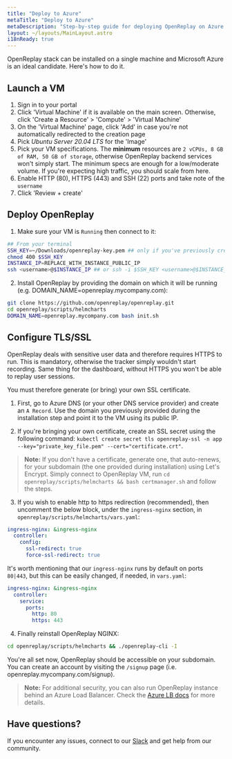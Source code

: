 ```yaml
---
title: "Deploy to Azure"
metaTitle: "Deploy to Azure"
metaDescription: "Step-by-step guide for deploying OpenReplay on Azure."
layout: ~/layouts/MainLayout.astro
i18nReady: true
---
```


<YoutubeVideo title="Watch how to deploy OpenReplay in your Azure infrastructure"
  description="If you don't like reading, you can follow this video tutorial showing you how to deploy OpenReplay in Azure"
  videoURL="https://www.youtube.com/watch?v=bkVw32UKf7Q"
  />



OpenReplay stack can be installed on a single machine and Microsoft Azure is an ideal candidate. Here's how to do it.

## Launch a VM

1. Sign in to your portal
2. Click 'Virtual Machine' if it is available on the main screen. Otherwise, click 'Create a Resource' > 'Compute' > 'Virtual Machine'
3. On the 'Virtual Machine' page, click 'Add' in case you're not automatically redirected to the creation page
4. Pick *Ubuntu Server 20.04 LTS* for the 'Image'
4. Pick your VM specifications. The **minimum** resources are `2 vCPUs, 8 GB of RAM, 50 GB of storage`, otherwise OpenReplay backend services won't simply start. The minimum specs are enough for a low/moderate volume. If you're expecting high traffic, you should scale from here.
5. Enable HTTP (80), HTTPS (443) and SSH (22) ports and take note of the `username`
6. Click 'Review + create'

## Deploy OpenReplay

1. Make sure your VM is `Running` then connect to it:

```bash
## From your terminal
SSH_KEY=~/Downloads/openreplay-key.pem ## only if you've previously created an SSH key
chmod 400 $SSH_KEY
INSTANCE_IP=REPLACE_WITH_INSTANCE_PUBLIC_IP
ssh <username>@$INSTANCE_IP ## or ssh -i $SSH_KEY <username>@$INSTANCE_IP if you have a key
```

2. Install OpenReplay by providing the domain on which it will be running (e.g. DOMAIN_NAME=openreplay.mycompany.com):

```bash
git clone https://github.com/openreplay/openreplay.git
cd openreplay/scripts/helmcharts
DOMAIN_NAME=openreplay.mycompany.com bash init.sh
```

## Configure TLS/SSL

OpenReplay deals with sensitive user data and therefore requires HTTPS to run. This is mandatory, otherwise the tracker simply wouldn't start recording. Same thing for the dashboard, without HTTPS you won't be able to replay user sessions.

You must therefore generate (or bring) your own SSL certificate.

1. First, go to Azure DNS (or your other DNS service provider) and create an `A Record`. Use the domain you previously provided during the installation step and point it to the VM using its public IP.

2. If you're bringing your own certificate, create an SSL secret using the following command: `kubectl create secret tls openreplay-ssl -n app --key="private_key_file.pem" --cert="certificate.crt"`.

> **Note:** If you don't have a certificate, generate one, that auto-renews, for your subdomain (the one provided during installation) using Let's Encrypt. Simply connect to OpenReplay VM, run `cd openreplay/scripts/helmcharts && bash certmanager.sh` and follow the steps.

3. If you wish to enable http to https redirection (recommended), then uncomment the below block, under the `ingress-nginx` section, in `openreplay/scripts/helmcharts/vars.yaml`:
   
```yaml
ingress-nginx: &ingress-nginx
  controller:
    config:
      ssl-redirect: true
      force-ssl-redirect: true
```

It's worth mentioning that our `ingress-nginx` runs by default on ports `80|443`, but this can be easily changed, if needed, in `vars.yaml`:

```yaml
ingress-nginx: &ingress-nginx
  controller:
    service:
      ports:
        http: 80
        https: 443
```

4. Finally reinstall OpenReplay NGINX:

```bash
cd openreplay/scripts/helmcharts && ./openreplay-cli -I
```

You're all set now, OpenReplay should be accessible on your subdomain. You can create an account by visiting the `/signup` page (i.e. openreplay.mycompany.com/signup).

> **Note:** For additional security, you can also run OpenReplay instance behind an Azure Load Balancer. Check the [Azure LB docs](https://docs.microsoft.com/en-us/azure/load-balancer/load-balancer-overview) for more details.

## Have questions?

If you encounter any issues, connect to our [Slack](https://slack.openreplay.com) and get help from our community.
